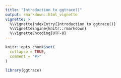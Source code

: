 ```yaml
---
title: "Introduction to ggtrace()"
output: rmarkdown::html_vignette
vignette: >
  %\VignetteIndexEntry{Introduction to ggtrace()}
  %\VignetteEngine{knitr::rmarkdown}
  %\VignetteEncoding{UTF-8}
---
```


```r
knitr::opts_chunk$set(
  collapse = TRUE,
  comment = "#>"
)
```

```r
library(ggtrace)
```
